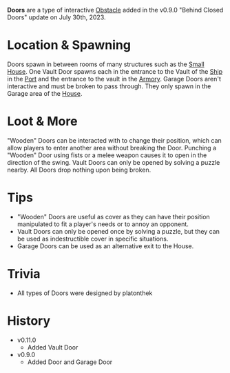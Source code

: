 **Doors** are a type of interactive [Obstacle](/obstacles) added in the v0.9.0 "Behind Closed Doors" update on July 30th, 2023.

# Location & Spawning
Doors spawn in between rooms of many structures such as the [Small House](/buildings/small_house). One Vault Door spawns each in the entrance to the Vault of the [Ship](/buildings/ship) in the [Port](/buildings/port) and the entrance to the vault in the [Armory](/buildings/armory). Garage Doors aren't interactive and must be broken to pass through. They only spawn in the Garage area of the [House](/buildings/house).

# Loot & More
"Wooden" Doors can be interacted with to change their position, which can allow players to enter another area without breaking the Door. Punching a "Wooden" Door using fists or a melee weapon causes it to open in the direction of the swing. Vault Doors can only be opened by solving a puzzle nearby. All Doors drop nothing upon being broken.

# Tips
- "Wooden" Doors are useful as cover as they can have their position manipulated to fit a player's needs or to annoy an opponent.
- Vault Doors can only be opened once by solving a puzzle, but they can be used as indestructible cover in specific situations.
- Garage Doors can be used as an alternative exit to the House.
# Trivia
- All types of Doors were designed by platonthek

# History
- v0.11.0
  - Added Vault Door
- v0.9.0
   - Added Door and Garage Door